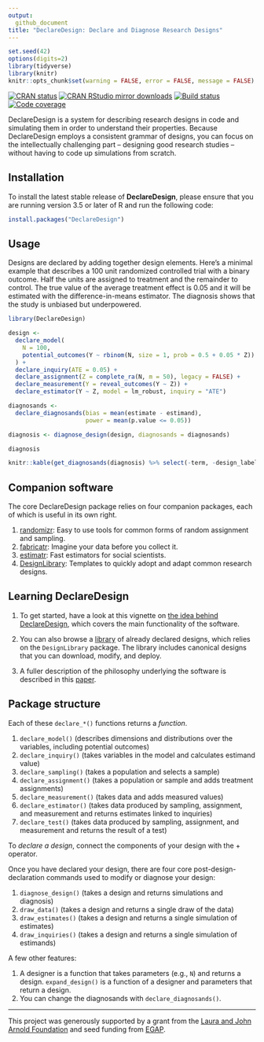 ```yaml
---
output:
  github_document
title: "DeclareDesign: Declare and Diagnose Research Designs"
---
```


<!-- README.md is generated from README.Rmd. Please edit that file -->

```r
set.seed(42)
options(digits=2)
library(tidyverse)
library(knitr)
knitr::opts_chunk$set(warning = FALSE, error = FALSE, message = FALSE)
```

[![CRAN status](https://www.r-pkg.org/badges/version/DeclareDesign)](https://cran.r-project.org/package=DeclareDesign)
[![CRAN RStudio mirror downloads](https://cranlogs.r-pkg.org/badges/grand-total/DeclareDesign?color=green)](https://r-pkg.org/pkg/DeclareDesign)
[![Build status](https://github.com/DeclareDesign/DeclareDesign/workflows/R-CMD-check/badge.svg)](https://github.com/DeclareDesign/DeclareDesign/actions)
[![Code coverage](https://codecov.io/gh/DeclareDesign/DeclareDesign/branch/master/graph/badge.svg?token=3WzOK9Glc2)](https://codecov.io/gh/DeclareDesign/DeclareDesign)

DeclareDesign is a system for describing research designs in code and simulating them in order to understand their properties. Because DeclareDesign employs a consistent grammar of designs, you can focus on the intellectually challenging part -- designing good research studies -- without having to code up simulations from scratch.

## Installation

To install the latest stable release of **DeclareDesign**, please ensure that you are running version 3.5 or later of R and run the following code:

```r
install.packages("DeclareDesign")
```

## Usage

Designs are declared by adding together design elements. Here's a minimal example that describes a 100 unit randomized controlled trial with a binary outcome. Half the units are assigned to treatment and the remainder to control. The true value of the average treatment effect is 0.05 and it will be estimated with the difference-in-means estimator. The diagnosis shows that the study is unbiased but underpowered.

```r
library(DeclareDesign)

design <-
  declare_model(
    N = 100, 
    potential_outcomes(Y ~ rbinom(N, size = 1, prob = 0.5 + 0.05 * Z))
  ) +
  declare_inquiry(ATE = 0.05) +
  declare_assignment(Z = complete_ra(N, m = 50), legacy = FALSE) +
  declare_measurement(Y = reveal_outcomes(Y ~ Z)) + 
  declare_estimator(Y ~ Z, model = lm_robust, inquiry = "ATE")

diagnosands <-
  declare_diagnosands(bias = mean(estimate - estimand),
                      power = mean(p.value <= 0.05))

diagnosis <- diagnose_design(design, diagnosands = diagnosands)
```

```r
diagnosis
```

```r
knitr::kable(get_diagnosands(diagnosis) %>% select(-term, -design_label), col.names = c("Inquiry", "Estimator", "Bias", "SE(Bias)", "Power", "SE(Power)", "n sims"), digits = 3)
```


## Companion software

The core DeclareDesign package relies on four companion packages, each of which is useful in its own right.

1. [randomizr](https://declaredesign.org/r/randomizr/): Easy to use tools for common forms of random assignment and sampling.
2. [fabricatr](https://declaredesign.org/r/fabricatr/): Imagine your data before you collect it.
3. [estimatr](https://declaredesign.org/r/estimatr/): Fast estimators for social scientists.
4. [DesignLibrary](https://declaredesign.org/r/designlibrary/): Templates to quickly adopt and adapt common research designs.

## Learning DeclareDesign

1. To get started, have a look at this vignette on [the idea behind DeclareDesign](https://declaredesign.org/getting-started.html), which covers the main functionality of the software.

2. You can also browse a [library](https://declaredesign.org/r/designlibrary/) of already declared designs, which relies on the `DesignLibrary` package. The library includes canonical designs that you can download, modify, and deploy.

3. A fuller description of the philosophy underlying the software is described in this [paper](https://declaredesign.org/declare.pdf).

## Package structure

Each of these `declare_*()` functions returns a *function*.

1. `declare_model()` (describes dimensions and distributions over the variables, including potential outcomes)
2. `declare_inquiry()` (takes variables in the model and calculates estimand value)
3. `declare_sampling()` (takes a population and selects a sample)
4. `declare_assignment()` (takes a population or sample and adds treatment assignments)
5. `declare_measurement()` (takes data and adds measured values)
6. `declare_estimator()` (takes data produced by sampling, assignment, and measurement and returns estimates linked to inquiries)
7. `declare_test()` (takes data produced by sampling, assignment, and measurement and returns the result of a test)

To *declare a design*, connect the components of your design with the + operator.

Once you have declared your design, there are four core post-design-declaration commands used to modify or diagnose your design:

1. `diagnose_design()` (takes a design and returns simulations and diagnosis)
2. `draw_data()` (takes a design and returns a single draw of the data)
3. `draw_estimates()` (takes a design and returns a single simulation of estimates)
4. `draw_inquiries()` (takes a design and returns a single simulation of estimands)

A few other features:

1. A designer is a function that takes parameters (e.g., `N`) and returns a design. `expand_design()` is a function of a designer and parameters that return a design.
2. You can change the diagnosands with `declare_diagnosands()`.

---

This project was generously supported by a grant from the [Laura and John Arnold Foundation](http://www.arnoldfoundation.org) and seed funding from [EGAP](http://egap.org).

